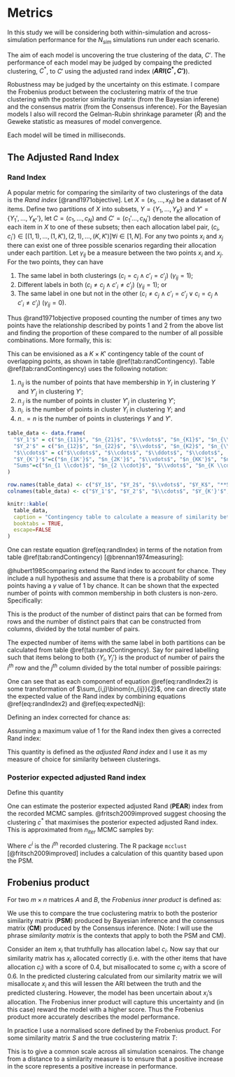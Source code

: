 # Metrics {#metrics}

In this study we will be considering both within-simulation and across-simulation performance for the $N_{sim}$ simulations run under each scenario.

The aim of each model is uncovering the true clustering of the data, $C'$. The performance of each model may be judged by compaing the predicted clustering, $C^*$, to $C'$ using the adjusted rand index (**${ARI(C^*, C')}$**).

Robustness may be judged by the uncertainty on this estimate. I compare the Frobenius product between the coclustering matrix of the true clustering with the posterior similarity matrix (from the Bayesian inferene) and the consensus matrix (from the Consensus inference). For the Bayesian models I also will record the Gelman-Rubin shrinkage parameter ($\hat{R}$) and the Geweke statistic as measures of model convergence.

Each model will be timed in milliseconds.

## The Adjusted Rand Index

### Rand Index

A popular metric for comparing the similarity of two clusterings of the data is the _Rand index_ [@rand1971objective]. Let $X=(x_1,\ldots,x_N)$ be a dataset of $N$ items. Define two partitions of $X$ into subsets, $Y=\{Y_1,\ldots,Y_K\}$ and $Y'=\{Y_1',\ldots, Y_{K'}'\}$, let $C=(c_1,\ldots,c_N)$ and $C'=(c_1'\ldots,c_N')$ denote the allocation of each item in $X$ to one of these subsets; then each allocation label pair, $(c_i, c_i') \in [(1, 1),\ldots, (1, K'), (2, 1), \ldots, (K, K')] \forall i \in [1, N]$. For any two points $x_i$ and $x_j$ there can exist one of three possible scenarios regarding their allocation under each partition. Let $\gamma_{ij}$ be a measure between the two points $x_i$ and $x_j$. For the two points, they can have 
  
1. The same label in both clusterings ($c_i = c_j \land c'_i = c'_j$) ($\gamma_{ij}=1$);
2. Different labels in both ($c_i \neq c_j \land c'_i \neq c'_j$) ($\gamma_{ij}=1$); or 
3. The same label in one but not in the other ($c_i \neq c_j \land c'_i = c'_j \lor c_i = c_j \land c'_i \neq c'_j$) ($\gamma_{ij}=0$).

Thus @rand1971objective proposed counting the number of times any two points have the relationship described by points 1 and 2 from the above list and finding the proportion of these compared to the number of all possible combinations. More formally, this is:
	
\begin{eqnarray}
A \binom{N}{2}^{-1} & = & \frac{1}{\binom{N}{2}} \sum_{i=1}^{N-1}\sum_{j=i + 1}^N\gamma_{ij}
(\#eq:randIndex)
\end{eqnarray}
	
<!-- This is the quantity of points in agreement between the two clusters. -->
This can be envisioned as a $K \times K'$ contingency table of the count of overlapping points, as shown in table \@ref(tab:randContingency). Table \@ref(tab:randContingency) uses the following notation:

1. $n_{ij}$ is the number of points that have membership in $Y_i$ in clustering $Y$ and $Y'_j$ in clustering $Y'$;
2. $n_{\cdot j}$ is the number of points in cluster $Y'_j$ in clustering $Y'$;
3. $n_{i \cdot}$ is the number of points in cluster $Y_i$ in clustering $Y$; and
4. $n_{\cdot \cdot} = n$ is the number of points in clusterings $Y$ and $Y'$.


<!-- |          | $Y_1'$       | $Y_2'$       | $\cdots$ | $Y_{K'}'$      | Sums              | -->
<!-- | -------- | :----------: | :----------: | :------: | :------------: | :---------------: | -->
<!-- | $Y_1$    | $n_{11}$     | $n_{12}$     | $\cdots$ | $n_{1K'}$      | $n_{1\cdot}$      | -->
<!-- | $Y_1$    | $n_{21}$     | $n_{22}$     | $\cdots$ | $n_{2K'}$      | $n_{2\cdot}$      | -->
<!-- | $\vdots$ | $\vdots$     | $\vdots$     | $\ddots$ | $\vdots$       | $\vdots$          | -->
<!-- | $Y_K$    | $n_{K1}$     | $n_{K2}$     | $\cdots$ | $n_{KK'}$      | $n_{K\cdot}$      | -->
<!-- | **Sums** | $n_{\cdot1}$ | $n_{\cdot2}$ | $\cdots$ | $n_{\cdot K'}$ | $n_{\cdot\cdot}$ | -->

<!-- $ {{} \atop Y}  \!\diagdown\! ^{Y'}$	& $Y'_1$	& $Y'_2$	& $\cdots$	& $Y'_{K'}$	& Sums	\\ -->
<!-- \hline -->
<!-- $Y_1$		& $n_{11}$	& $n_{12}$	& $\cdots$	& $n_{1K'}$	& $n_{1 \cdot}$	\\ -->
<!-- $Y_2$		& $n_{21}$	& $n_{22}$	& $\cdots$	& $n_{2K'}$	& $n_{2 \cdot}$	\\ -->
<!-- $\vdots$	& $\vdots$	& $\vdots$	& $\ddots$	& $\vdots$	& $\vdots$		 \\ -->
<!-- $Y_{K}$	& $n_{K1}$	& $n_{K2}$	& $\cdots$	& $n_{KK'}$	& $n_{K \cdot}$	\\ -->
<!-- \hline -->
<!-- Sums	& $n_{\cdot 1}$	&  $n_{\cdot 2}$	& $\cdots$	& $n_{\cdot K'}$	& $n_{\cdot \cdot} = n$ -->

```r
table_data <- data.frame(
  "$Y_1'$" = c("$n_{11}$", "$n_{21}$", "$\\vdots$", "$n_{K1}$", "$n_{\\cdot 1}$"),
  "$Y_2'$" = c("$n_{12}$", "$n_{22}$", "$\\vdots$", "$n_{K2}$", "$n_{\\cdot 2}$"),
  "$\\cdots$" = c("$\\cdots$", "$\\cdots$", "$\\ddots$", "$\\cdots$",  "$\\cdots$"),
  "$Y_{K'}'$"=c("$n_{1K'}$", "$n_{2K'}$", "$\\vdots$", "$n_{KK'}$", "$n_{\\cdot K'}$"),
  "Sums"=c("$n_{1 \\cdot}$", "$n_{2 \\cdot}$", "$\\vdots$", "$n_{K \\cdot}$", "$n_{\\cdot \\cdot}$")
)

row.names(table_data) <- c("$Y_1$", "$Y_2$", "$\\vdots$", "$Y_K$", "**Sums**")
colnames(table_data) <- c("$Y_1'$", "$Y_2'$", "$\\cdots$", "$Y_{K'}'$", "Sums")

knitr::kable(
  table_data, 
  caption = "Contingency table to calculate a measure of similarity between clusterings $Y$ and $Y'$ as used by @rand1971objective.",
  booktabs = TRUE,
  escape=FALSE
)
```

One can restate equation \@ref(eq:randIndex) in terms of the notation from table \@ref(tab:randContingency) [@brennan1974measuring]:

\begin{eqnarray}
	A &=& \binom{n}{2} + \sum_{i=1}^K\sum_{j=1}^{K'}n_{ij}^2 - \frac{1}{2}\left(\sum_{i=1}^K n_{i\cdot}^2 + \sum_{j=1}^{K'}n_{\cdot j}^2  \right) \\
	&=& \binom{n}{2} + 2 \sum_{i=1}^{K}\sum_{j=1}^{K'}\binom{n_{ij}}{2} - \left[\sum_{i=1}^{K}\binom{n_{i \cdot}}{2} + \sum_{j=1}^{K'}\binom{n_{\cdot j}}{2}\right]% \binom{n}{2} ^{-1}
	(\#eq:randIndex2)
\end{eqnarray}

<!-- This function, $c$, has three properties. -->

<!--   1. $c(\cdot, \cdot) \in [0,1]$ (0 for no similarity, 1 for high similarity); -->
<!--   2. $1 - c$ is a distance measure; -->
<!--   3. if one assumes a distribution to describe $X$, then $c$ is a random variable. -->


@hubert1985comparing extend the Rand index to account for chance. They include a null hypothesis and assume that there is a probability of some points having a $\gamma$ value of 1 by chance. It can be shown that the expected number of points with common membership in both clusters is non-zero. Specifically:

\begin{eqnarray}
	\mathbb{E}\left[\sum_{i=1}^K \sum_{j=1}^K\binom{n_{ij}}{2}\right] = \frac{\sum_{i=1}^K \binom{n_{i\cdot}}{2} \sum_{j=1}^K \binom{n_{\cdot j}}{2}}{\binom{n}{2}}
\end{eqnarray}

This is the product of the number of distinct pairs that can be formed from rows and the number of distinct pairs that can be constructed from columns, divided by the total number of pairs.

The expected number of items with the same label in both partitions can be calculated from table \@ref(tab:randContingency). Say for paired labelling such that items belong to both $\{Y_i, Y_j'\}$ is the product of number of pairs the $i^{th}$ row and the $j^{th}$ column divided by the total number of possible pairings:

\begin{eqnarray} 
	\mathbb{E}\left[\binom{n_{ij}}{2}\right] = \frac{\binom{n_{i\cdot}}{2}\binom{n_{\cdot j}}{2}}{\binom{n}{2}}
	(\#eq:expectedNij)
	\end{eqnarray}
	
One can see that as each component of equation \@ref(eq:randIndex2) is some transformation of $\sum_{i,j}\binom{n_{ij}}{2}$, one can directly state the expected value of the Rand index by combining equations \@ref(eq:randIndex2) and \@ref(eq:expectedNij):
	
\begin{eqnarray}
	\mathbb{E}\left[A \binom{n}{2}^{-1}\right] = 1 + 2 \sum_{i=1}^{K} \binom{n_{i \cdot}}{2} \sum_{j=1}^{K'} \binom{n_{\cdot j}}{2} \binom{n}{2}^{-2} - \left[\sum_{i=1}^{K} \binom{n_{i \cdot}}{2} + \sum_{j=1}^{K'} \binom{n_{\cdot j}}{2}\right] \binom{n}{2}^{-1}
\end{eqnarray}

Defining an index corrected for chance as:
\begin{eqnarray}
	\text{Corrected index} = \frac{\text{Index} - \text{Expected index}}{\text{Maximum index} - \text{Expected index}}
\end{eqnarray}

Assuming a maximum value of 1 for the Rand index then gives a corrected Rand index:
\begin{eqnarray} 
	AR(Y, Y') &= \frac{\sum_{i=1}^{K}\sum_{j=1}^{K'} \binom{n_{ij}}{2} - \sum_{i=1}^{K} \binom{n_{i \cdot}}{2} \sum_{j=1}^{K'} \binom{n_{\cdot j}}{2} \binom{n}{2}^{-1}}{\frac{1}{2} \left[\sum_{i=1}^{K} \binom{n_{i \cdot}}{2} + \sum_{j=1}^{K'} \binom{n_{\cdot j}}{2}\right] - \sum_{i=1}^{K} \binom{n_{i \cdot}}{2} \sum_{j=1}^{K'} \binom{n_{\cdot j}}{2} \binom{n}{2}^{-1}}
	(\#eq:adjustedRandIndex)
\end{eqnarray}

This quantity is defined as the _adjusted Rand index_ and I use it as my measure of choice for similarity between clusterings.

### Posterior expected adjusted Rand index

Define this quantity

One can estimate the posterior expected adjusted Rand (**PEAR**) index from the recorded MCMC samples. @fritsch2009improved suggest choosing the clustering $c^*$ that maximises the posterior expected adjusted Rand index. This is approximated from $n_{iter}$ MCMC samples by:
	\begin{align}
	\frac{1}{n_{iter}}\sum_{i=1}^{n_{iter}} AR(c^*, c^i)
		(\#eq:PEAR)
	\end{align}

Where $c^i$ is the $i^{th}$ recorded clustering. The R package ``mcclust`` [@fritsch2009improved] includes a calculation of this quantity based upon the PSM.

## Frobenius product

For two $m \times n$ matrices $A$ and $B$, the _Frobenius inner product_ is defined as:

\begin{eqnarray}
\langle A, B \rangle _F = \sum_{i=1}^m \sum_{j=i}^n a_{ij}b_{ij}
(\#eq:frobeniusProduct)
\end{eqnarray}

We use this to compare the true coclustering matrix to both the posterior similarity matrix (**PSM**) produced by Bayesian inference and the consensus matrix (**CM**) produced by the Consensus inference. (Note: I will use the phrase _similarity matrix_ is the contexts that apply to both the PSM and CM).

Consider an item $x_i$ that truthfully has allocation label $c_i$. Now say that our similarity matrix has $x_i$ allocated correctly (i.e. with the other items that have allocation $c_i$) with a score of 0.4, but misallocated to some $c_j$ with a score of 0.6. In the predicted clustering calculated from our similarity matrix we will misallocate $x_i$ and this will lessen the ARI between the truth and the predicted clustering. However, the model has been uncertain about $x_i$'s allocation. The Frobenius inner product will capture this uncertainty and (in this case) reward the model with a higher score. Thus the Frobenius product more accurately describes the model performance.

In practice I use a normalised score defined by the Frobenius product. For some similarity matrix $S$ and the true coclustering matrix $T$:

\begin{eqnarray}
f(S, T) = 1 - \frac{\langle S, T \rangle _F}{\langle T, T \rangle _F}
\end{eqnarray}

This is to give a common scale across all simulation scenairos. The change from a distance to a similarity measure is to ensure that a positive increase in the score represents a positive increase in performance. 